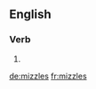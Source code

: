 ==English==

===Verb===
{{head|en}}

# {{en-third-person singular of|mizzle}}

[[de:mizzles]]
[[fr:mizzles]]